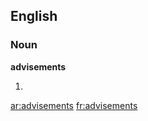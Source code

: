 ==English==

===Noun===
'''advisements'''

# {{plural of|[[advisement]]}}

[[ar:advisements]]
[[fr:advisements]]